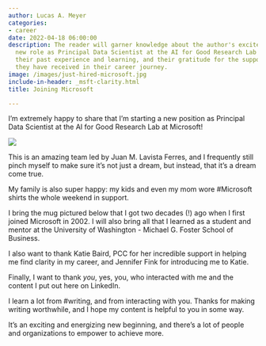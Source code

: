```yaml
---
author: Lucas A. Meyer
categories:
- career
date: 2022-04-18 06:00:00
description: The reader will garner knowledge about the author's excitement over their
  new role as Principal Data Scientist at the AI for Good Research Lab at Microsoft,
  their past experience and learning, and their gratitude for the support and interactions
  they have received in their career journey.
image: /images/just-hired-microsoft.jpg
include-in-header: _msft-clarity.html
title: Joining Microsoft

---
```


I’m extremely happy to share that I’m starting a new position as Principal Data Scientist at the AI for Good Research Lab at Microsoft!

![](/images/just-hired-microsoft.jpg)

This is an amazing team led by Juan M. Lavista Ferres, and I frequently still pinch myself to make sure it's not just a dream, but instead, that it's a dream come true.

My family is also super happy: my kids and even my mom wore #Microsoft shirts the whole weekend in support.

I bring the mug pictured below that I got two decades (!) ago when I first joined Microsoft in 2002. I will also bring all that I learned as a student and mentor at the University of Washington - Michael G. Foster School of Business.

I also want to thank Katie Baird, PCC for her incredible support in helping me find clarity in my career, and Jennifer Fink for introducing me to Katie.

Finally, I want to thank *you*, yes, you, who interacted with me and the content I put out here on LinkedIn.

I learn a lot from #writing, and from interacting with you. Thanks for making writing worthwhile, and I hope my content is helpful to you in some way.

It's an exciting and energizing new beginning, and there's a lot of people and organizations to empower to achieve more.

